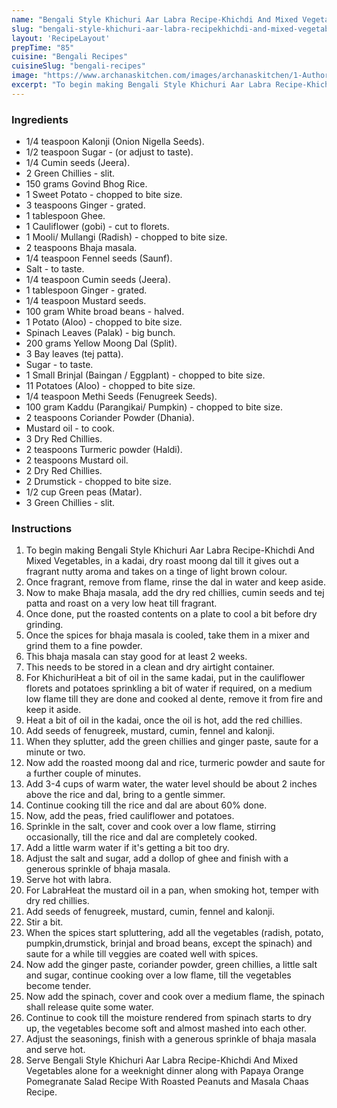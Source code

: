 ---
name: "Bengali Style Khichuri Aar Labra Recipe-Khichdi And Mixed Vegetables"
slug: "bengali-style-khichuri-aar-labra-recipekhichdi-and-mixed-vegetables"
layout: 'RecipeLayout'
prepTime: "85"
cuisine: "Bengali Recipes"
cuisineSlug: "bengali-recipes"
image: "https://www.archanaskitchen.com/images/archanaskitchen/1-Author/maumita.paulghosh-gmail.com/Khichuri_aar_Labra_Khichadi_And_Mixed_Vegetables_Bengali_Style_recipe_1_edited.jpg"
excerpt: "To begin making Bengali Style Khichuri Aar Labra Recipe-Khichdi And Mixed Vegetables, in a kadai, dry roast moong dal till it gives out a fragrant nutty aroma and takes on a tinge of light brown colour"
---

### Ingredients

- 1/4 teaspoon Kalonji (Onion Nigella Seeds).
- 1/2 teaspoon Sugar - (or adjust to taste).
- 1/4 Cumin seeds (Jeera).
- 2 Green Chillies - slit.
- 150 grams Govind Bhog Rice.
- 1 Sweet Potato - chopped to bite size.
- 3 teaspoons Ginger - grated.
- 1 tablespoon Ghee.
- 1 Cauliflower (gobi) - cut to florets.
- 1 Mooli/ Mullangi (Radish) - chopped to bite size.
- 2 teaspoons Bhaja masala.
- 1/4 teaspoon Fennel seeds (Saunf).
- Salt - to taste.
- 1/4 teaspoon Cumin seeds (Jeera).
- 1 tablespoon Ginger - grated.
- 1/4 teaspoon Mustard seeds.
- 100 gram White broad beans - halved.
- 1 Potato (Aloo) - chopped to bite size.
- Spinach Leaves (Palak) - big bunch.
- 200 grams Yellow Moong Dal (Split).
- 3 Bay leaves (tej patta).
- Sugar - to taste.
- 1 Small Brinjal (Baingan / Eggplant) - chopped to bite size.
- 11 Potatoes (Aloo) - chopped to bite size.
- 1/4 teaspoon Methi Seeds (Fenugreek Seeds).
- 100 gram Kaddu (Parangikai/ Pumpkin) - chopped to bite size.
- 2 teaspoons Coriander Powder (Dhania).
- Mustard oil - to cook.
- 3 Dry Red Chillies.
- 2 teaspoons Turmeric powder (Haldi).
- 2 teaspoons Mustard oil.
- 2 Dry Red Chillies.
- 2 Drumstick - chopped to bite size.
- 1/2 cup Green peas (Matar).
- 3 Green Chillies - slit.

### Instructions

1. To begin making Bengali Style Khichuri Aar Labra Recipe-Khichdi And Mixed Vegetables, in a kadai, dry roast moong dal till it gives out a fragrant nutty aroma and takes on a tinge of light brown colour.
1. Once fragrant, remove from flame, rinse the dal in water and keep aside.
1. Now to make Bhaja masala, add the dry red chillies, cumin seeds and tej patta and roast on a very low heat till fragrant.
1. Once done, put the roasted contents on a plate to cool a bit before dry grinding.
1. Once the spices for bhaja masala is cooled, take them in a mixer and grind them to a fine powder.
1. This bhaja masala can stay good for at least 2 weeks.
1. This needs to be stored in a clean and dry airtight container.
1. For KhichuriHeat a bit of oil in the same kadai, put in the cauliflower florets and potatoes sprinkling a bit of water if required, on a medium low flame till they are done and cooked al dente, remove it from fire and keep it aside.
1. Heat a bit of oil in the kadai, once the oil is hot, add the red chillies.
1. Add seeds of fenugreek, mustard, cumin, fennel and kalonji.
1. When they splutter, add the green chillies and ginger paste, saute for a minute or two.
1. Now add the roasted moong dal and rice, turmeric powder and saute for a further couple of minutes.
1. Add 3-4 cups of warm water, the water level should be about 2 inches above the rice and dal, bring to a gentle simmer.
1. Continue cooking till the rice and dal are about 60% done.
1. Now, add the peas, fried cauliflower and potatoes.
1. Sprinkle in the salt, cover and cook over a low flame, stirring occasionally, till the rice and dal are completely cooked.
1. Add a little warm water if it's getting a bit too dry.
1. Adjust the salt and sugar, add a dollop of ghee and finish with a generous sprinkle of bhaja masala.
1. Serve hot with labra.
1. For LabraHeat the mustard oil in a pan, when smoking hot, temper with dry red chillies.
1. Add seeds of fenugreek, mustard, cumin, fennel and kalonji.
1. Stir a bit.
1. When the spices start spluttering, add all the vegetables (radish, potato, pumpkin,drumstick, brinjal and broad beans, except the spinach) and saute for a while till veggies are coated well with spices.
1. Now add the ginger paste, coriander powder, green chillies, a little salt and sugar, continue cooking over a low flame, till the vegetables become tender.
1. Now add the spinach, cover and cook over a medium flame, the spinach shall release quite some water.
1. Continue to cook till the moisture rendered from spinach starts to dry up, the vegetables become soft and almost mashed into each other.
1. Adjust the seasonings, finish with a generous sprinkle of bhaja masala and serve hot.
1. Serve Bengali Style Khichuri Aar Labra Recipe-Khichdi And Mixed Vegetables alone for a weeknight dinner along with Papaya Orange Pomegranate Salad Recipe With Roasted Peanuts and Masala Chaas Recipe.
